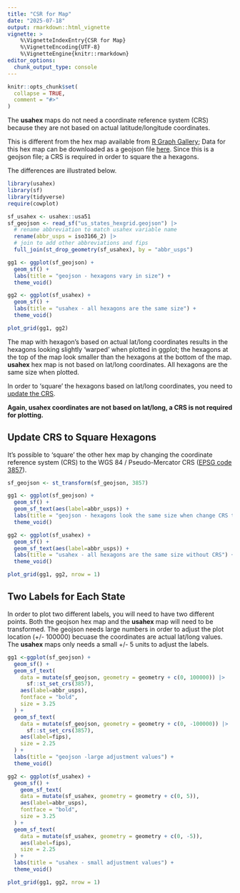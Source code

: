 ```yaml
---
title: "CSR for Map"
date: "2025-07-18"
output: rmarkdown::html_vignette
vignette: >
    %\VignetteIndexEntry{CSR for Map}
    %\VignetteEncoding{UTF-8}
    %\VignetteEngine{knitr::rmarkdown}
editor_options: 
  chunk_output_type: console
---
```


```r
knitr::opts_chunk$set(
  collapse = TRUE,
  comment = "#>"
)
```

The **usahex** maps do not need a coordinate reference system (CRS) because they are not based on actual latitude/longitude coordinates.  


This is different from the hex map available from [R Graph Gallery](https://r-graph-gallery.com/hexbin-map); Data for this hex map can be downloaded as a geojson file [here](https://team.carto.com/u/andrew/tables/andrew.us_states_hexgrid/public/map).  Since this is a geojson file; a CRS is required in order to square the a hexagons.  

The differences are illustrated below.  


```r
library(usahex) 
library(sf)
library(tidyverse)
require(cowplot) 
```


```r
sf_usahex <- usahex::usa51
sf_geojson <- read_sf("us_states_hexgrid.geojson") |> 
  # rename abbreviation to match usahex variable name
  rename(abbr_usps = iso3166_2) |> 
  # join to add other abbreviations and fips 
  full_join(st_drop_geometry(sf_usahex), by = "abbr_usps")
```


```r
gg1 <- ggplot(sf_geojson) + 
  geom_sf() +
  labs(title = "geojson - hexagons vary in size") + 
  theme_void()

gg2 <- ggplot(sf_usahex) + 
  geom_sf() + 
  labs(title = "usahex - all hexagons are the same size") + 
  theme_void()

plot_grid(gg1, gg2)
```

The map with hexagon's based on actual lat/long coordinates results in the hexagons looking slightly 'warped' when plotted in ggplot; the hexagons at the top of the map look smaller than the hexagons at the bottom of the map.  **usahex** hex map is not based on lat/long coordinates.  All hexagons are the same size when plotted.  

In order to 'square' the hexagons based on lat/long coordinates, you need to [update the CRS](#update-crs-to-square-hexagons). 

**Again,  usahex coordinates are not based on lat/long, a CRS is not required for plotting.** 


## Update CRS to Square Hexagons  

It's possible to 'square' the other hex map by changing the coordinate reference system (CRS) to the WGS 84 / Pseudo-Mercator CRS ([EPSG code 3857](https://epsg.org/crs_3857/WGS-84-Pseudo-Mercator.html?sessionkey=330b562ysa)).  


```r
sf_geojson <- st_transform(sf_geojson, 3857)
```

```r
gg1 <- ggplot(sf_geojson) + 
  geom_sf() +
  geom_sf_text(aes(label=abbr_usps)) +
  labs(title = "geojson - hexagons look the same size when change CRS to 3857") + 
  theme_void()

gg2 <- ggplot(sf_usahex) + 
  geom_sf() + 
  geom_sf_text(aes(label=abbr_usps)) +
  labs(title = "usahex - all hexagons are the same size without CRS") + 
  theme_void()

plot_grid(gg1, gg2, nrow = 1)
```


## Two Labels for Each State 

In order to plot two different labels, you will need to have two different points.  Both the geojson hex map and the **usahex** map will need to be transformed.  The geojson needs large numbers in order to adjust the plot location (+/- 100000) becuase the coordinates are actual lat/long values.  The **usahex** maps only needs a small +/- 5 units to adjust the labels.  

```r
gg1 <-ggplot(sf_geojson) + 
  geom_sf() +
  geom_sf_text(
    data = mutate(sf_geojson, geometry = geometry + c(0, 100000)) |> 
      sf::st_set_crs(3857),  
    aes(label=abbr_usps), 
    fontface = "bold", 
    size = 3.25
  ) +
  geom_sf_text(
    data = mutate(sf_geojson, geometry = geometry + c(0, -100000)) |> 
      sf::st_set_crs(3857),  
    aes(label=fips), 
    size = 2.25
  ) +
  labs(title = "geojson -large adjustment values") + 
  theme_void()

gg2 <- ggplot(sf_usahex) + 
  geom_sf() + 
    geom_sf_text(
    data = mutate(sf_usahex, geometry = geometry + c(0, 5)),  
    aes(label=abbr_usps), 
    fontface = "bold", 
    size = 3.25
  ) +
  geom_sf_text(
    data = mutate(sf_usahex, geometry = geometry + c(0, -5)),  
    aes(label=fips), 
    size = 2.25
  ) +
  labs(title = "usahex - small adjustment values") + 
  theme_void()

plot_grid(gg1, gg2, nrow = 1)
```

